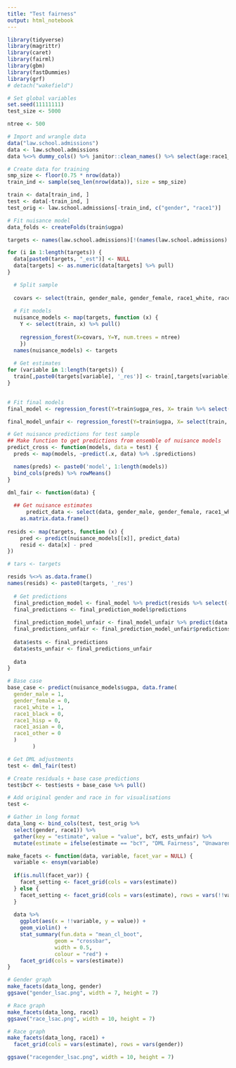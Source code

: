 ```yaml
---
title: "Test fairness"
output: html_notebook
---
```


```r
library(tidyverse)
library(magrittr)
library(caret)
library(fairml)
library(gbm)
library(fastDummies)
library(grf)
# detach("wakefield")
```

```r
# Set global variables
set.seed(11111111)
test_size <- 5000

ntree <- 500
```

```r
# Import and wrangle data
data("law.school.admissions")
data <- law.school.admissions
data %<>% dummy_cols() %>% janitor::clean_names() %>% select(age:race1_white) %>% select(-gender, -race1) %>% mutate_if(is.factor, as.integer)
```

```r
# Create data for training
smp_size <- floor(0.75 * nrow(data))
train_ind <- sample(seq_len(nrow(data)), size = smp_size)

train <- data[train_ind, ]
test <- data[-train_ind, ]
test_orig <- law.school.admissions[-train_ind, c("gender", "race1")]
```


```r
# Fit nuisance model
data_folds <- createFolds(train$ugpa)

targets <- names(law.school.admissions)[!(names(law.school.admissions) %in% c('gender', 'race1'))]

for (i in 1:length(targets)) {
  data[paste0(targets, "_est")] <- NULL
  data[targets] <- as.numeric(data[targets] %>% pull)
}

  # Split sample
  
  covars <- select(train, gender_male, gender_female, race1_white, race1_black, race1_hisp, race1_asian, race1_other) %>% as.matrix.data.frame()
  
  # Fit models
  nuisance_models <- map(targets, function (x) {
    Y <- select(train, x) %>% pull()
    
    regression_forest(X=covars, Y=Y, num.trees = ntree)
    })
  names(nuisance_models) <- targets
  
  # Get estimates
for (variable in 1:length(targets)) {
  train[,paste0(targets[variable], '_res')] <- train[,targets[variable]] - predict(nuisance_models[[variable]], data = train)$predictions
}
      
```

```r
# Fit final models
final_model <- regression_forest(Y=train$ugpa_res, X= train %>% select(ends_with("_res"), -ugpa_res), num.trees = ntree)

final_model_unfair <- regression_forest(Y=train$ugpa, X= select(train, age, decile1, decile3, fam_inc, lsat, ugpa, cluster, fulltime), num.trees = ntree)
```

```r
# Get nuisance predictions for test sample
## Make function to get predictions from ensemble of nuisance models
predict_cross <- function(models, data = test) {
  preds <- map(models, ~predict(.x, data) %>% .$predictions)

  names(preds) <- paste0('model', 1:length(models))
  bind_cols(preds) %>% rowMeans()
}

dml_fair <- function(data) {
  
  ## Get nuisance estimates
      predict_data <- select(data, gender_male, gender_female, race1_white, race1_black, race1_hisp, race1_asian, race1_other) %>% 
    as.matrix.data.frame()
  
resids <- map(targets, function (x) {
    pred <- predict(nuisance_models[[x]], predict_data)
    resid <- data[x] - pred
})

# tars <- targets

resids %<>% as.data.frame()
names(resids) <- paste0(targets, '_res')
  
  # Get predictions
  final_prediction_model <- final_model %>% predict(resids %>% select(-ugpa_res))
  final_predictions <- final_prediction_model$predictions
  
  final_prediction_model_unfair <- final_model_unfair %>% predict(data %>% select(all_of(targets), -ugpa))
  final_predictions_unfair <- final_prediction_model_unfair$predictions
  
  data$ests <- final_predictions
  data$ests_unfair <- final_predictions_unfair
  
  data
}


```


```r
# Base case
base_case <- predict(nuisance_models$ugpa, data.frame(
  gender_male = 1,
  gender_female = 0,
  race1_white = 1,
  race1_black = 0,
  race1_hisp = 0,
  race1_asian = 0, 
  race1_other = 0
  )
        )
```

```r
# Get DML adjustments
test <- dml_fair(test)
```

```r
# Create residuals + base case predictions
test$bcY <- test$ests + base_case %>% pull()

# Add original gender and race in for visualisations
test <- 

# Gather in long format
data_long <- bind_cols(test, test_orig %>%
  select(gender, race1)) %>%
  gather(key = "estimate", value = "value", bcY, ests_unfair) %>%
  mutate(estimate = ifelse(estimate == "bcY", "DML Fairness", "Unawareness"))
```



```r
make_facets <- function(data, variable, facet_var = NULL) {
  variable <- ensym(variable)
  
  if(is.null(facet_var)) {
    facet_setting <- facet_grid(cols = vars(estimate))
  } else {
    facet_setting <- facet_grid(cols = vars(estimate), rows = vars(!!variable))
  }
  
  data %>%
    ggplot(aes(x = !!variable, y = value)) +
    geom_violin() +
    stat_summary(fun.data = "mean_cl_boot",
               geom = "crossbar", 
               width = 0.5,
               colour = "red") +
    facet_grid(cols = vars(estimate))
}
```

```r
# Gender graph
make_facets(data_long, gender)
ggsave("gender_lsac.png", width = 7, height = 7)
```

```r
# Race graph
make_facets(data_long, race1)
ggsave("race_lsac.png", width = 10, height = 7)
```

```r
# Race graph
make_facets(data_long, race1) +
  facet_grid(cols = vars(estimate), rows = vars(gender))

ggsave("racegender_lsac.png", width = 10, height = 7)
```






